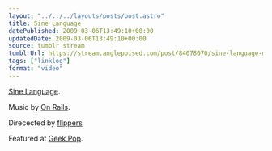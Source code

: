 ```yaml
---
layout: "../../../layouts/posts/post.astro"
title: Sine Language
datePublished: 2009-03-06T13:49:10+00:00
updatedDate: 2009-03-06T13:49:10+00:00
source: tumblr stream
tumblrUrl: https://stream.anglepoised.com/post/84078070/sine-language-music-by-on-rails-direcected-by
tags: ["linklog"]
format: "video"
---
```



<Vimeo id="https://vimeo.com/3432472" />

[Sine Language][1].

Music by [On Rails][2].

Direcected by <a href="http://deathtotheflippers.com/">flippers</a>

Featured at [Geek Pop][3].

[1]: https://vimeo.com/3432472
[2]: http://myspace.com/onrails5000
[3]: http://geekpop.co.uk/
